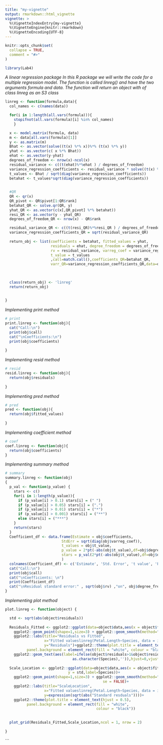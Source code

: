 ```yaml
---
title: "my-vignette"
output: rmarkdown::html_vignette
vignette: >
  %\VignetteIndexEntry{my-vignette}
  %\VignetteEngine{knitr::rmarkdown}
  %\VignetteEncoding{UTF-8}
---
```


```r
knitr::opts_chunk$set(
  collapse = TRUE,
  comment = "#>"
)
```



```r
library(Lab4)
```


*A linear regression package*
*In this R package we will write the code for a multiple regression model. The function is called linreg() and have the two arguments formula and data. The function will return an object with of class linreg as an S3 class*

```r

linreg <- function(formula,data){
  col_names <- c(names(data))

  for(i in 1:length(all.vars(formula))){
    stopifnot(all.vars(formula)[i] %in% col_names)
    }

  x <- model.matrix(formula, data)
  m <- data[all.vars(formula)[1]]
  y <- as.matrix(m)
  Bhat <- as.vector(solve((t(x) %*% x))%*% (t(x) %*% y))
  yhat <- as.vector(c( x %*% Bhat))
  ehat <- as.vector(y-yhat)
  degrees_of_freedom <- nrow(x)-ncol(x)
  residual_variance <- c((t(ehat)%*%ehat ) / degrees_of_freedom)
  variance_regression_coefficients <- residual_variance * solve((t(x) %*% x))
  t_values <- Bhat / sqrt(diag(variance_regression_coefficients))
  betahat <- t_values*sqrt(diag(variance_regression_coefficients))
  
  
  #QR
  QR <- qr(x)
  QR_pivot <- QR$pivot[1:QR$rank]
  betahat_QR <- solve.qr(QR, y)
  yhat_QR <- as.vector(c(x[,QR_pivot] %*% betahat))
  resi_QR <- as.vector(y - yhat_QR)
  degrees_of_freedom_QR <- nrow(x) - QR$rank

  residual_variance_QR <- c((t(resi_QR)%*%resi_QR ) / degrees_of_freedom)
  variance_regression_coefficients_QR = sqrt(residual_variance_QR)
  
  return_obj <- list(coefficients = betahat, fitted_values = yhat,
                     residuals = ehat, degree_freedom = degrees_of_freedom,
                     rv = residual_variance, varreg_coef = variance_regression_coefficients, 
                     t_value = t_values
                     ,call=match.call(),coefficients_QR=betahat_QR,
                     varr_QR=variance_regression_coefficients_QR,data=data,formula=formula)
  
  
  
  class(return_obj) <- 'linreg'
  return(return_obj)
  
  
}

```


*Implementing print method*
```r

# print 
print.linreg <- function(obj){
  cat("Call:\n")
  print(obj$call)
  cat("\nCoefficients:\n")
  print(obj$coefficients)
  
}

```

*Implementing resid method*
```r
# resid
resid.linreg <- function(obj){
  return(obj$residuals)
  
}
```


*Implementing pred method*
```r
# pred 
pred <- function(obj){
  return(obj$fitted_values)
  
}
```


*Implementing coefficient method*
```r
# coef 
coef.linreg <- function(obj){
  return(obj$coefficients)
}

```


*Implementing summary method*
```r
# summary 
summary.linreg <- function(obj)
{
  p_val <- function(p_value) {
    stars <- c()
    for(i in 1:length(p_value)){
      if (p_value[i] > 0.1) stars[i] = (" ")
      if (p_value[i] > 0.05) stars[i] = (".")
      if (p_value[i] > 0.01) stars[i] = ("*")
      if (p_value[i] > 0.001) stars[i] = ("**")
      else stars[i] = ("***")
    }
    return(stars)
  }
  Coefficient_df <- data.frame(Estimate = obj$coefficients,
                          StdErr = sqrt(diag(obj$varreg_coef)),
                          t_values = obj$t_value,
                          p_value = 2*pt(-abs(obj$t_value),df=obj$degree_freedom),
                          stars = p_val(2*pt(-abs(obj$t_value),df=obj$degree_freedom))
                          )
  colnames(Coefficient_df) <- c('Estimate', 'Std. Error', 't value', 'Pr(>|t|)','')
  cat("Call:\n")
  print(obj$call)
  cat("\nCoefficients: \n")
  print(Coefficient_df)
  cat("\nResidual standard error:" , sqrt(obj$rv) ,"on", obj$degree_freedom ,"degrees of freedom")
}


```


*Implementing plot method*
```r

plot.linreg <- function(object) {

  std <- sqrt(abs(object$residuals))
  
  Residuals_Fitted <- ggplot2::ggplot(data=object$data,aes(x = object$fitted_values, y = object$residuals,label=Species))+ 
    ggplot2::geom_point(shape=1,size=3) + ggplot2::geom_smooth(method="lm", colour="red",se = FALSE)+ 
    ggplot2::labs(title="Residuals vs Fitted",
                  x="Fitted valueslinreg(Petal.Length~Species, data = iris)", 
                  y="Residuals")+ggplot2::theme(plot.title = element_text(hjust = 0.5),
          panel.background = element_rect(fill = "white", colour = "black"))+
    ggplot2::geom_text(aes(label=ifelse(object$residuals>1&object$residuals<(-1),
                               as.character(Species),'')),hjust=0,vjust=0)
  
  Scale_Location <- ggplot2::ggplot(data=object$data,aes(x = object$fitted_values, 
                             y = std,label=Species))+ 
    ggplot2::geom_point(shape=1,size=3) + ggplot2::geom_smooth(method="lm", colour="red",
                                             se = FALSE)+ 
    ggplot2::labs(title="ScaleLocation",
                  x="Fitted valueslinreg(Petal.Length~Species, data = iris)", 
                  y=expression(sqrt(abs("Standard resduals"))))+
    ggplot2::theme(plot.title = element_text(hjust = 0.5),
          panel.background = element_rect(fill = "white", 
                                          colour = "black"))
  
  
  plot_grid(Residuals_Fitted,Scale_Location,ncol = 1, nrow = 2)
  
}
```

```


